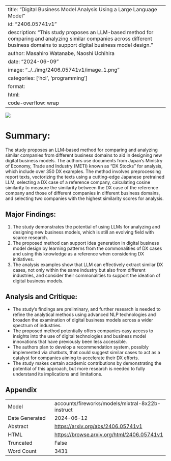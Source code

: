 
---
title: "Digital Business Model Analysis Using a Large Language Model"
id: "2406.05741v1"
description: "This study proposes an LLM-based method for comparing and analyzing similar companies across different business domains to support digital business model design."
author: Masahiro Watanabe, Naoshi Uchihira
date: "2024-06-09"
image: "../../img/2406.05741v1/image_1.png"
categories: ['hci', 'programming']
format:
  html:
    code-overflow: wrap
---

![](../../img/2406.05741v1/image_1.png)

# Summary:

The study proposes an LLM-based method for comparing and analyzing similar companies from different business domains to aid in designing new digital business models. The authors use documents from Japan's Ministry of Economy, Trade and Industry (METI) known as "DX Stocks" for analysis, which include over 350 DX examples. The method involves preprocessing report texts, vectorizing the texts using a cutting-edge Japanese pretrained LLM, selecting a DX case of a reference company, calculating cosine similarity to measure the similarity between the DX case of the reference company and those of different companies in different business domains, and selecting two companies with the highest similarity scores for analysis.

## Major Findings:

1. The study demonstrates the potential of using LLMs for analyzing and designing new business models, which is still an evolving field with scarce research.
2. The proposed method can support idea generation in digital business model design by learning patterns from the commonalities of DX cases and using this knowledge as a reference when considering DX initiatives.
3. The analysis examples show that LLM can effectively extract similar DX cases, not only within the same industry but also from different industries, and consider their commonalities to support the ideation of digital business models.

## Analysis and Critique:

* The study's findings are preliminary, and further research is needed to refine the analytical methods using advanced NLP technologies and broaden the examination of digital business models across a wider spectrum of industries.
* The proposed method potentially offers companies easy access to insights into the use of digital technologies and business model innovations that have previously been less accessible.
* The authors plan to develop a recommendation system, possibly implemented via chatbots, that could suggest similar cases to act as a catalyst for companies aiming to accelerate their DX efforts.
* The study makes certain academic contributions by demonstrating the potential of this approach, but more research is needed to fully understand its implications and limitations.

## Appendix

|          |          |
|----------|----------|
| Model     | accounts/fireworks/models/mixtral-8x22b-instruct       |
| Date Generated     | 2024-06-12       |
| Abstract | [https://arxiv.org/abs/2406.05741v1](https://arxiv.org/abs/2406.05741v1)        |
| HTML     | [https://browse.arxiv.org/html/2406.05741v1](https://browse.arxiv.org/html/2406.05741v1)       |
| Truncated       | False       |
| Word Count       | 3431       |